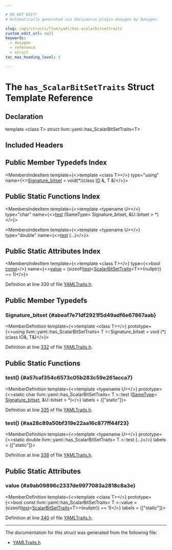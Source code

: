 ```yaml
---

# DO NOT EDIT!
# Automatically generated via docusaurus-plugin-doxygen by Doxygen.

slug: /api/structs/llvm/yaml/has-scalarbitsettraits
custom_edit_url: null
keywords:
  - doxygen
  - reference
  - struct
toc_max_heading_level: 3

---
```





# The `has_ScalarBitSetTraits` Struct Template Reference

<DoxygenPage pluginConfig={pluginConfig}>



## Declaration

<CodeBlock>template &lt;class T&gt;
struct llvm::yaml::has_ScalarBitSetTraits&lt;T&gt;</CodeBlock>

## Included Headers

<IncludesList>
<IncludesListItem
  filePath="llvm/Support/YAMLTraits.h"
  permalink="/docs/api/files/include/include/llvm/include/llvm/support/yamltraits-h"
  isLocal="true" />
</IncludesList>

## Public Member Typedefs Index

<MembersIndex>

<MembersIndexItem
  template={<>template &lt;class T&gt;</>}
  type="using"
  name={<><a href="#abeaf7e71df2921f5d49adf6e67867aab">Signature&#95;bitset</a> = void(&#42;)(class <a href="/docs/api/classes/llvm/yaml/io">IO</a> &amp;, T &amp;)</>}>
</MembersIndexItem>

</MembersIndex>

## Public Static Functions Index

<MembersIndex>

<MembersIndexItem
  template={<>template &lt;typename U&gt;</>}
  type="char"
  name={<><a href="#a57caf354c6573c05b283c59e261acca7">test</a> (SameType&lt; Signature&#95;bitset, &amp;U::bitset &gt; &#42;)</>}>
</MembersIndexItem>

<MembersIndexItem
  template={<>template &lt;typename U&gt;</>}
  type="double"
  name={<><a href="#aa28c89a50bf319e22aa16c877ff44f23">test</a> (...)</>}>
</MembersIndexItem>

</MembersIndex>

## Public Static Attributes Index

<MembersIndex>

<MembersIndexItem
  template={<>template &lt;class T&gt;</>}
  type={<>bool <a href="/docs/api/files/lib/lib/target/lib/target/aarch64/aarch64promoteconstant-cpp/#a90f8350fecae261c25be85d38b451bff">const</a></>}
  name={<><a href="#a9ab09896c2337de9977083a2818c8a3e">value</a> = (sizeof(<a href="#a57caf354c6573c05b283c59e261acca7">test</a>&lt;<a href="/docs/api/structs/llvm/yaml/scalarbitsettraits">ScalarBitSetTraits</a>&lt;T&gt;&gt;(nullptr)) == 1)</>}>
</MembersIndexItem>

</MembersIndex>


Definition at line 330 of file <a href="/docs/api/files/include/include/llvm/include/llvm/support/yamltraits-h">YAMLTraits.h</a>.

<SectionDefinition>

## Public Member Typedefs

### Signature&#95;bitset {#abeaf7e71df2921f5d49adf6e67867aab}

<MemberDefinition
  template={<>template &lt;class T&gt;</>}
  prototype={<>using llvm::yaml::has&#95;ScalarBitSetTraits&lt; T &gt;::Signature&#95;bitset =  void (&#42;)(class IO&amp;, T&amp;)</>}>

Definition at line <a href="/docs/api/files/include/include/llvm/include/llvm/support/yamltraits-h/#l00332">332</a> of file <a href="/docs/api/files/include/include/llvm/include/llvm/support/yamltraits-h">YAMLTraits.h</a>.
</MemberDefinition>

</SectionDefinition>

<SectionDefinition>

## Public Static Functions

### test() {#a57caf354c6573c05b283c59e261acca7}

<MemberDefinition
  template={<>template &lt;typename U&gt;</>}
  prototype={<>static char llvm::yaml::has&#95;ScalarBitSetTraits&lt; T &gt;::test (<a href="/docs/api/structs/llvm/sametype">SameType</a>&lt; <a href="#abeaf7e71df2921f5d49adf6e67867aab">Signature&#95;bitset</a>, &amp;U::bitset &gt; &#42;)</>}
  labels = {["static"]}>

Definition at line <a href="/docs/api/files/include/include/llvm/include/llvm/support/yamltraits-h/#l00335">335</a> of file <a href="/docs/api/files/include/include/llvm/include/llvm/support/yamltraits-h">YAMLTraits.h</a>.
</MemberDefinition>

### test() {#aa28c89a50bf319e22aa16c877ff44f23}

<MemberDefinition
  template={<>template &lt;typename U&gt;</>}
  prototype={<>static double llvm::yaml::has&#95;ScalarBitSetTraits&lt; T &gt;::test (...)</>}
  labels = {["static"]}>

Definition at line <a href="/docs/api/files/include/include/llvm/include/llvm/support/yamltraits-h/#l00338">338</a> of file <a href="/docs/api/files/include/include/llvm/include/llvm/support/yamltraits-h">YAMLTraits.h</a>.
</MemberDefinition>

</SectionDefinition>

<SectionDefinition>

## Public Static Attributes

### value {#a9ab09896c2337de9977083a2818c8a3e}

<MemberDefinition
  template={<>template &lt;class T&gt;</>}
  prototype={<>bool const llvm::yaml::has&#95;ScalarBitSetTraits&lt; T &gt;::value = (sizeof(<a href="#a57caf354c6573c05b283c59e261acca7">test</a>&lt;<a href="/docs/api/structs/llvm/yaml/scalarbitsettraits">ScalarBitSetTraits</a>&lt;T&gt;&gt;(nullptr)) == 1)</>}
  labels = {["static"]}>

Definition at line <a href="/docs/api/files/include/include/llvm/include/llvm/support/yamltraits-h/#l00340">340</a> of file <a href="/docs/api/files/include/include/llvm/include/llvm/support/yamltraits-h">YAMLTraits.h</a>.
</MemberDefinition>

</SectionDefinition>

<hr/>

The documentation for this struct was generated from the following file:

<ul>
<li><a href="/docs/api/files/include/include/llvm/include/llvm/support/yamltraits-h">YAMLTraits.h</a></li>
</ul>

</DoxygenPage>
